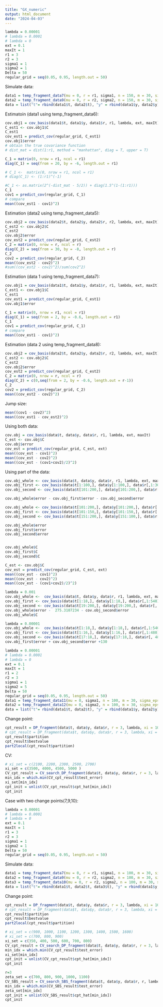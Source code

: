```yaml
---
title: "GX_numeric"
output: html_document
date: "2024-04-03"
---
```

```r
lambda = 0.00001
# lambda = 0.0001
# lambda = 0
ext = 0.1
maxIt = 1
r1 = 3
r2 = 3
sigma1 = 1
sigma2 = 1
Delta = 50
regular_grid = seq(0.05, 0.95, length.out = 50)
```

Simulate data: 
```r
data1 = temp_fragment_data7(mu = 0, r = r1, sigma1, n = 150, m = 30, sigma_epsilon = 0.01, domain = c(0, 1), delta = 0.6)
data2 = temp_fragment_data9(mu = 0, r = r2, sigma2, n = 150, m = 30, sigma_epsilon = 0.01, domain = c(0, 1), delta = 0.6)
data = list("t"= rbind(data1$t, data2$t), "y" = rbind(data1$y, data2$y), "r" = cbind(data1$r, data2$r))
```

Estimatoin (data1 using temp_fragment_data6):
```r
cov.obj1 = cov_basis(data1$t, data1$y, data1$r, r1, lambda, ext, maxIt) # estimate covariance function
C_est1 <- cov.obj1$C
C_est1
cov_est1 = predict_cov(regular_grid, C_est1)
cov.obj1$error
# obtain the true covariance function
# dist_mat = dist(1:r1, method = "manhattan", diag = T, upper = T)

C_1 = matrix(0, nrow = r1, ncol = r1)
diag(C_1) = seq(from = 20, by = -6, length.out = r1)

# C_1 <-  matrix(0, nrow = r1, ncol = r1)
# diag(C_1) <- (1:r1)^(-1)

#C_1 <- as.matrix(2^(-dist_mat - 5/2)) + diag(1.5^(1-(1:r1)))
C_1
cov1 = predict_cov(regular_grid, C_1)
# compare
mean((cov_est1 - cov1)^2)
```


Estimation (data2 using  temp_fragment_data5):
```r
cov.obj2 = cov_basis(data2$t, data2$y, data2$r, r2, lambda, ext, maxIt)
C_est2 <- cov.obj2$C
C_est2
cov.obj2$error
cov_est2 = predict_cov(regular_grid, C_est2)
C_2 = matrix(0, nrow = r, ncol = r)
diag(C_2) = seq(from = 30, by = -8, length.out = r)
C_2
cov2 = predict_cov(regular_grid, C_2)
mean((cov_est2 - cov2)^2)
#sum((cov_est2 - cov2)^2)/sum(cov2^2)
```


Estimation (data 1 using temp_fragment_data7):
```r
cov.obj1 = cov_basis(data1$t, data1$y, data1$r, r1, lambda, ext, maxIt) # estimate covariance function
C_est1 <- cov.obj1$C
C_est1
cov_est1 = predict_cov(regular_grid, C_est1)
cov.obj1$error

C_1 = matrix(0, nrow = r1, ncol = r1)
diag(C_1) = seq(from = 2, by = -0.6, length.out = r1)
C_1
cov1 = predict_cov(regular_grid, C_1)
# compare
mean((cov_est1 - cov1)^2)
```

Estimation (data 2 using temp_fragment_data8):
```r
cov.obj2 = cov_basis(data2$t, data2$y, data2$r, r2, lambda, ext, maxIt)
C_est2 <- cov.obj2$C
C_est2
cov.obj2$error
cov_est2 = predict_cov(regular_grid, C_est2)
C_2 = matrix(0, nrow = r, ncol = r)
diag(C_2) = c(0,seq(from = 2, by = -0.6, length.out = r-1))
C_2
cov2 = predict_cov(regular_grid, C_2)
mean((cov_est2 - cov2)^2)
```



Jump size:
```r
mean((cov1 - cov2)^2)
mean((cov_est1 - cov_est2)^2)
```


Using both data:
```r
cov.obj = cov_basis(data$t, data$y, data$r, r1, lambda, ext, maxIt)
C_est <- cov.obj$C
cov.obj$error
cov_est = predict_cov(regular_grid, C_est, ext)
mean((cov_est - cov1)^2)
mean((cov_est - cov2)^2)
mean((cov_est - (cov1+cov2)/2)^2)
```

Using part of the data:
```r
cov.obj_whole <- cov_basis(data$t, data$y, data$r, r1, lambda, ext, maxIt)
cov.obj_first <- cov_basis(data$t[1:100,], data$y[1:100,], data$r[,1:3000], r1, lambda, ext, maxIt)
cov.obj_second <- cov_basis(data$t[101:200,], data$y[101:200,], data$r[, 3001:6000], r1, lambda, ext, maxIt)

cov.obj_whole$error - cov.obj_first$error - cov.obj_second$error

cov.obj_whole <- cov_basis(data$t[101:200,], data$y[101:200,], data$r[ ,3001:6000], r1, lambda, ext, maxIt)
cov.obj_first <- cov_basis(data$t[101:150,], data$y[101:150,], data$r[ ,3001:4500], r1, lambda, ext, maxIt)
cov.obj_second <- cov_basis(data$t[151:200,], data$y[151:100,], data$r[, 4501:6000], r1, lambda, ext, maxIt)

cov.obj_whole$error
cov.obj_first$error
cov.obj_second$error


cov.obj_whole$C
cov.obj_first$C
cov.obj_second$C

C_est <- cov.obj$C
cov_est = predict_cov(regular_grid, C_est, ext)
mean((cov_est - cov1)^2)
mean((cov_est - cov2)^2)
mean((cov_est - (cov1+cov2)/2)^2)
```

```r
lambda = 0.001
cov.obj_whole <-  cov_basis(data$t, data$y, data$r, r1, lambda, ext, maxIt)
cov.obj_first <- cov_basis(data$t[1:18,], data$y[1:18,], data$r[,1:540], r1, lambda, ext, maxIt)
cov.obj_second <- cov_basis(data$t[19:200,], data$y[19:200,], data$r[, 541:6000], r1, lambda, ext, maxIt)
cov.obj_whole$error -  275.3107234 - cov.obj_second$error
cov.obj_whole$C
```

```r
lambda = 0.00001
cov.obj_whole <-  cov_basis(data$t[1:18,], data$y[1:18,], data$r[,1:540], r1, lambda, ext, maxIt)
cov.obj_first <- cov_basis(data$t[1:16,], data$y[1:16,], data$r[,1:480], r1, lambda, ext, maxIt)
cov.obj_second <- cov_basis(data$t[17:18,], data$y[17:18,], data$r[, 481:540], r1, lambda, ext, maxIt)
cov.obj_first$error + cov.obj_second$error +130
```




```r
lambda = 0.00001
# lambda = 0.0001
# lambda = 0
ext = 0.1
maxIt = 1
r1 = 2
r2 = 3
sigma1 = 1
sigma2 = 5
Delta = 50
regular_grid = seq(0.05, 0.95, length.out = 50)
data1 = temp_fragment_data11(mu = 0, sigma1, n = 100, m = 30, sigma_epsilon = 0.01, domain = c(0, 1), delta = 0.6)
data2 = temp_fragment_data12(mu = 0, sigma2, n = 100, m = 30, sigma_epsilon = 0.01, domain = c(0, 1), delta = 0.6)
data = list("t"= rbind(data1$t, data2$t), "y" = rbind(data1$y, data2$y), "r" = cbind(data1$r, data2$r))
```

Change point:
```r
cpt_result = DP_fragment(data$t, data$y, data$r, r = 3, lambda, xi = 1000, ext, maxIt, Delta=0)
# cpt_result = DP_fragment(data$t, data$y, data$r, r = 3, lambda, xi = 35000, ext, maxIt, Delta=1)
cpt_result$partition
cpt_result$bestvalue
part2local(cpt_result$partition)
```

CV:
```r
# xi_set = c(2100, 2200, 2300, 2500, 2700)
xi_set = c(3500, 4000, 4500, 5000 )
CV_cpt_result = CV_search_DP_fragment(data$t, data$y, data$r, r = 3, lambda, xi_set, ext, maxIt)
min_idx = which.min(CV_cpt_result$test_error) 
xi_set[min_idx]
cpt_init = unlist(CV_cpt_result$cpt_hat[min_idx])
cpt_init
```





Case with two change points(7,9,10):
```r
lambda = 0.00001
# lambda = 0.0001
# lambda = 0
ext = 0.1
maxIt = 1
r1 = 3
r2 = 3
sigma1 = 1
sigma2 = 1
Delta = 50
regular_grid = seq(0.05, 0.95, length.out = 50)
```

Simulate data: 
```r
data1 = temp_fragment_data7(mu = 0, r = r1, sigma1, n = 100, m = 30, sigma_epsilon = 0.01, domain = c(0, 1), delta = 0.6)
data2 = temp_fragment_data9(mu = 0, r = r2, sigma2, n = 100, m = 30, sigma_epsilon = 0.01, domain = c(0, 1), delta = 0.6)
data3 = temp_fragment_data10(mu = 0, r = r2, sigma2, n = 100, m = 30, sigma_epsilon = 0.01, domain = c(0, 1), delta = 0.6)
data = list("t"= rbind(data1$t, data2$t, data3$t), "y" = rbind(data1$y, data2$y, data3$y), "r" = cbind(data1$r, data2$r, data3$r))
```

Change point:
```r
cpt_result = DP_fragment(data$t, data$y, data$r, r = 3, lambda, xi = 1000, ext, maxIt, Delta=0)
# cpt_result = DP_fragment(data$t, data$y, data$r, r = 3, lambda, xi = 35000, ext, maxIt, Delta=1)
cpt_result$partition
cpt_result$bestvalue
part2local(cpt_result$partition)
```

```r
# xi_set = c(900, 1000, 1100, 1200, 1300, 1400, 1500, 1600)
# xi_set = c(700, 800, 900)
xi_set = c(350, 400, 500, 600, 700, 800)
CV_cpt_result = CV_search_DP_fragment(data$t, data$y, data$r, r = 3, lambda, xi_set, ext, maxIt)
min_idx = which.min(CV_cpt_result$test_error) 
xi_set[min_idx]
cpt_init = unlist(CV_cpt_result$cpt_hat[min_idx])
cpt_init
```


```r
r=3
zeta_set = c(700, 800, 900, 1000, 1100)
CV_SBS_result = CV_search_SBS_fragment(data$t, data$y, data$r, r, lambda, ext, maxIt, zeta_set, Delta = 20)
min_idx = which.min(CV_SBS_result$test_error) 
zeta_set[min_idx]
cpt_init = unlist(CV_SBS_result$cpt_hat[min_idx])
cpt_init
```












